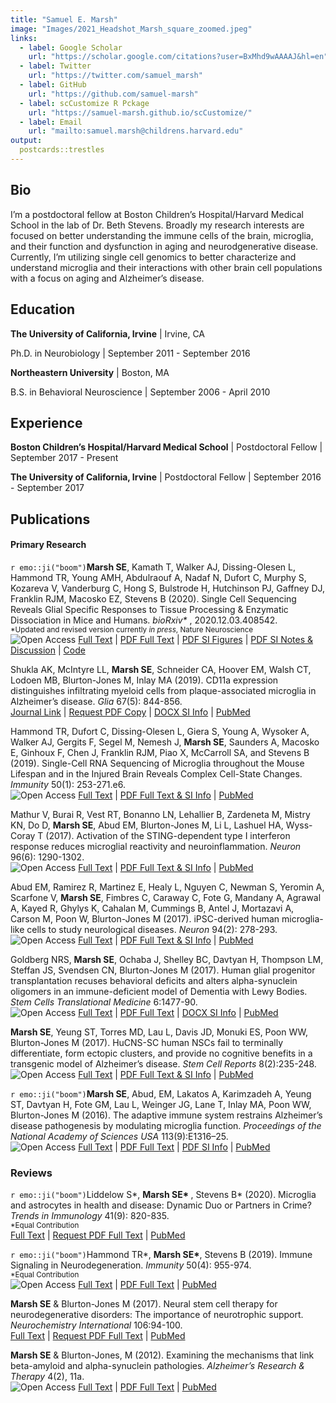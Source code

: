 ```yaml
---
title: "Samuel E. Marsh"
image: "Images/2021_Headshot_Marsh_square_zoomed.jpeg"
links:
  - label: Google Scholar
    url: "https://scholar.google.com/citations?user=BxMhd9wAAAAJ&hl=en"
  - label: Twitter
    url: "https://twitter.com/samuel_marsh"
  - label: GitHub
    url: "https://github.com/samuel-marsh"
  - label: scCustomize R Pckage
    url: "https://samuel-marsh.github.io/scCustomize/"
  - label: Email
    url: "mailto:samuel.marsh@childrens.harvard.edu"
output:
  postcards::trestles
---
```


## Bio

I'm a postdoctoral fellow at Boston Children's Hospital/Harvard Medical School in the lab of Dr. Beth Stevens.  Broadly my research interests are focused on better understanding the immune cells of the brain, microglia, and their function and dysfunction in aging and neurodgenerative disease.  Currently, I'm utilizing single cell genomics to better characterize and understand microglia and their interactions with other brain cell populations with a focus on aging and Alzheimer's disease.

## Education

**The University of California, Irvine** | Irvine, CA

Ph.D. in Neurobiology | September 2011 - September 2016

**Northeastern University** | Boston, MA

B.S. in Behavioral Neuroscience | September 2006 - April 2010

## Experience

**Boston Children's Hospital/Harvard Medical School** | Postdoctoral Fellow | September 2017 - Present

**The University of California, Irvine** | Postdoctoral Fellow | September 2016 - September 2017


## Publications

#### Primary Research  

`r emo::ji("boom")`**Marsh SE**, Kamath T, Walker AJ, Dissing-Olesen L, Hammond TR, Young AMH,
Abdulraouf A, Nadaf N, Dufort C, Murphy S, Kozareva V, Vanderburg C, Hong S, Bulstrode H,
Hutchinson PJ, Gaffney DJ, Franklin RJM, Macosko EZ, Stevens B (2020).  Single Cell 
Sequencing Reveals Glial Specific Responses to Tissue Processing & Enzymatic Dissociation 
in Mice and Humans. *bioRxiv\* *, 2020.12.03.408542.  
<sup>\*Updated and revised version currently *in press*, Nature Neuroscience</sup>  
![Open Access](https://img.shields.io/badge/-Open Access-green)
[Full Text](https://doi.org/10.1101/2020.12.03.408542) \| 
[PDF Full Text](https://www.biorxiv.org/content/10.1101/2020.12.03.408542v1.full.pdf) \| 
[PDF SI Figures](https://www.biorxiv.org/content/biorxiv/early/2020/12/03/2020.12.03.408542/DC1/embed/media-1.pdf?download=true) \| 
[PDF SI Notes & Discussion](https://www.biorxiv.org/content/biorxiv/early/2020/12/03/2020.12.03.408542/DC2/embed/media-2.pdf?download=true) \| 
[Code](https://github.com/samuel-marsh/Marsh_et-al_2020_scRNAseq_Dissociation_Artifacts)

Shukla AK, McIntyre LL, **Marsh SE**, Schneider CA, Hoover EM, Walsh CT, Lodoen MB,
Blurton-Jones M, Inlay MA (2019).  CD11a expression distinguishes infiltrating myeloid
cells from plaque-associated microglia in Alzheimer’s disease.  *Glia* 67(5): 844-856.  
[Journal Link](https://doi.org/10.1002/glia.23575) \| 
[Request PDF Copy](https://tinyurl.com/2p9dvebe) \| 
[DOCX SI Info](https://onlinelibrary.wiley.com/action/downloadSupplement?doi=10.1002%2Fglia.23575&file=glia23575-sup-0001-Supinfo.docx) \| 
[PubMed](https://pubmed.ncbi.nlm.nih.gov/30588668/)

Hammond TR, Dufort C, Dissing-Olesen L, Giera S, Young A, Wysoker A, Walker AJ,
Gergits F, Segel M, Nemesh J, **Marsh SE**, Saunders A, Macosko E, Ginhoux F, Chen J,
Franklin RJM, Piao X, McCarroll SA, and Stevens B (2019).  Single-Cell RNA
Sequencing of Microglia throughout the Mouse Lifespan and in the Injured Brain Reveals
Complex Cell-State Changes.  *Immunity* 50(1): 253-271.e6.  
![Open Access](https://img.shields.io/badge/-Open Access-green)
[Full Text](https://doi.org/10.1016/j.immuni.2018.11.004) \| 
[PDF Full Text & SI Info](https://www.cell.com/immunity/pdfExtended/S1074-7613(18)30485-0) \| 
[PubMed](https://pubmed.ncbi.nlm.nih.gov/30471926/)

Mathur V, Burai R, Vest RT, Bonanno LN, Lehallier B, Zardeneta M, Mistry KN, Do D,
**Marsh SE**, Abud EM, Blurton-Jones M, Li L, Lashuel HA, Wyss-Coray T (2017).  Activation
of the STING-dependent type I interferon response reduces microglial reactivity and
neuroinflammation.  *Neuron* 96(6): 1290-1302.  
![Open Access](https://img.shields.io/badge/-Open Access-green)
[Full Text](https://doi.org/10.1016/j.neuron.2017.11.032) \| 
[PDF Full Text & SI Info](https://www.cell.com/neuron/pdfExtended/S0896-6273(17)31085-1) \| 
[PubMed](https://pubmed.ncbi.nlm.nih.gov/29268096/)

Abud EM, Ramirez R, Martinez E, Healy L, Nguyen C, Newman S, Yeromin A, Scarfone V,
**Marsh SE**, Fimbres C, Caraway C, Fote G, Mandany A, Agrawal A, Kayed R, Ghylys K,
Cahalan M, Cummings B, Antel J, Mortazavi A, Carson M, Poon W, Blurton-Jones M
(2017).  iPSC-derived human microglia-like cells to study neurological diseases.  *Neuron* 94(2):
278-293.  
![Open Access](https://img.shields.io/badge/-Open Access-green)
[Full Text](https://doi.org/10.1016/j.neuron.2017.03.042) \| 
[PDF Full Text & SI Info](https://www.cell.com/neuron/pdfExtended/S0896-6273(17)30286-6) \| 
[PubMed](https://pubmed.ncbi.nlm.nih.gov/28426964/)

Goldberg NRS, **Marsh SE**, Ochaba J, Shelley BC, Davtyan H, Thompson LM, Steffan JS,
Svendsen CN, Blurton-Jones M (2017).  Human glial progenitor transplantation recuses
behavioral deficits and alters alpha-synuclein oligomers in an immune-deficient model of
Dementia with Lewy Bodies.  *Stem Cells Translational Medicine* 6:1477-90.  
![Open Access](https://img.shields.io/badge/-Open Access-green)
[Full Text](https://doi.org/10.1002/sctm.16-0362) \| 
[PDF Full Text](https://watermark.silverchair.com/stcltm_6_6_1477.pdf?token=AQECAHi208BE49Ooan9kkhW_Ercy7Dm3ZL_9Cf3qfKAc485ysgAAAs4wggLKBgkqhkiG9w0BBwagggK7MIICtwIBADCCArAGCSqGSIb3DQEHATAeBglghkgBZQMEAS4wEQQMlcbsCw3mTFUJJYnDAgEQgIICgc_ZRdGq1DtkQlOsbQXAZFTBqxhSF_aHAuH1Pgk0MbG0Bzh62UocZ5QW6-hzk6a5Ji--QAb0rDIAM9x2f9J_UOThPXd3hJ2tvgyeI8dVPFlEDcMyg-yZfdfyO88a8kVGdsOqSbpQLcg-etozS0c6QYsoDrGtYd_8NF_wJPrYLQ6gSNYTOjMIFMTqkyr1ZS1sG6xqTFWZyCqHo5xKqhE0v6um4juJ5BflNo7BOvgqeZFzJqiEwpIRKF_hPiMpTnKKN0XKgfD8N2y-0Sh-0YBIH1VWGD4UIVifOvk_sJzkoSvcWtPyK7BB-2exbRr9BoEf7CknC6vO88VY5yM-73PJ5sxGp95-Y08omAluHsNQjXpekqojCzClCKBeandvoGGKRCHrA_OB9Cp4Fjhs-DgFtUyWkDZBdVrcBP83y49y81GvO3r2IsbjQV4kAMa12w2QNPgwN2AYo1aR-XbGEQMtK_qoLzExBjmx_HxG87eU3fxsHBo4MifsNgxqVly_dndDzdqauM0OtdotBhHqfLz9aZo0I3kMcXR97tR9ui9cxJJnouA_Zl6XYDVZX2AAd9r9XFLxnnil0ptyafDFsFS60cxopq3dU8ohrBg9ceU2I4LZV0-E0YbuKoazulg_LmFh4GSy73ORNJinuOld6USftPcEPebUAQEFyPRIrT8hoqRIyDI8WRjG9Rm_2-_5VIOZb5BLEOQiLTZwfRttc05A3k2vIy4iOFKzPdbzK8D9JPEvQgNwLsE4Gr6d6tmYhoU3c1hrDmK6IHhSTQXfsnw-_xW4j-N-4LKsj0Sb1OWwv272rbv8tbYTsd_lWnkDH4KyXlpz6cZw7JvO6Oju8TkwmZoi) \| 
[DOCX SI Info](https://oup.silverchair-cdn.com/oup/backfile/Content_public/Journal/stcltm/6/6/10.1002_sctm.16-0362/4/stcltm_6_6_1477_s2.docx?Expires=1645146532&Signature=V3ZL5blzFRnArmRPYXe04S90w3F9rQShPLen0flLI4cPgYUmsJTOIDAIxjyqDDNaUMI7Lj5Lyvm2em7cLRtKPt60UBtFviuQojmEiuJEU8gLcoPzSAYumpnzAKs4wD0kCnlcRJwVIaAUQRgOxo~~hiYZyY39-WScZBhEJmzDzWiVf2YSi5DzQWlrS8zXxhKaWSby615J6UpOHFEz6g-MRTXWCe9qA3ozljL~b5qODxIsuL9SJaB8PHNaJHq8g58hLeM7GxzezKvvJdmUbQHDWkVaC3IJ8p64vq1BGPH6DSRxV7My2fNlJ2Cgbk3qf1UK4RHfLBuIfab6~UhrGfNWog__&Key-Pair-Id=APKAIE5G5CRDK6RD3PGA) \| 
[PubMed](https://pubmed.ncbi.nlm.nih.gov/28225193/)

**Marsh SE**, Yeung ST, Torres MD, Lau L, Davis JD, Monuki ES, Poon WW, Blurton-Jones M
(2017).  HuCNS-SC human NSCs fail to terminally differentiate, form ectopic clusters, and
provide no cognitive benefits in a transgenic model of Alzheimer’s disease.
*Stem Cell Reports* 8(2):235-248.  
![Open Access](https://img.shields.io/badge/-Open Access-green)
[Full Text](https://doi.org/10.1016/j.stemcr.2016.12.019) \| 
[PDF Full Text & SI Info](https://tinyurl.com/2p9budt6) \| 
[PubMed](https://pubmed.ncbi.nlm.nih.gov/28199828/)

`r emo::ji("boom")`**Marsh SE**, Abud, EM, Lakatos A, Karimzadeh A, Yeung ST, Davtyan H, Fote GM, Lau L,
Weinger JG, Lane T, Inlay MA, Poon WW, Blurton-Jones M (2016).  The adaptive immune
system restrains Alzheimer’s disease pathogenesis by modulating microglia function.
*Proceedings of the National Academy of Sciences USA* 113(9):E1316–25.  
![Open Access](https://img.shields.io/badge/-Open Access-green)
[Full Text](https://doi.org/10.1073/pnas.1525466113) \| 
[PDF Full Text](https://www.pnas.org/content/pnas/113/9/E1316.full.pdf) \| 
[PDF SI Info](https://www.pnas.org/content/pnas/suppl/2016/02/13/1525466113.DCSupplemental/pnas.201525466SI.pdf) \|
[PubMed](https://pubmed.ncbi.nlm.nih.gov/26884167/)

### Reviews
`r emo::ji("boom")`Liddelow S\*, **Marsh SE\* **, Stevens B\* (2020).  Microglia and astrocytes in health and disease:
Dynamic Duo or Partners in Crime?  *Trends in Immunology* 41(9): 820-835.  
<sup>\*Equal Contribution</sup>  
[Full Text](https://doi.org/10.1016/j.it.2020.07.006) \| 
[Request PDF Full Text](https://tinyurl.com/2tr4cnya) \| 
[PubMed](https://pubmed.ncbi.nlm.nih.gov/32819809/)

`r emo::ji("boom")`Hammond TR\*, **Marsh SE\***, Stevens B (2019).  Immune Signaling in Neurodegeneration.
*Immunity* 50(4): 955-974.  
<sup>\*Equal Contribution</sup>  
![Open Access](https://img.shields.io/badge/-Open Access-green)
[Full Text](https://doi.org/10.1016/j.immuni.2019.03.016) \| 
[PDF Full Text](https://www.cell.com/action/showPdf?pii=S1074-7613%2819%2930133-5) \| 
[PubMed](https://pubmed.ncbi.nlm.nih.gov/30995509/)

**Marsh SE** & Blurton-Jones M (2017).  Neural stem cell therapy for neurodegenerative
disorders: The importance of neurotrophic support.  *Neurochemistry International* 106:94-100.  
[Full Text](https://doi.org/10.1016/j.neuint.2017.02.006) \| 
[Request PDF Full Text](https://tinyurl.com/vcwet6ym) \| 
[PubMed](https://pubmed.ncbi.nlm.nih.gov/28219641/)

**Marsh SE** & Blurton-Jones, M (2012).  Examining the mechanisms that link beta-amyloid and
alpha-synuclein pathologies.  *Alzheimer’s Research & Therapy* 4(2), 11a.  
![Open Access](https://img.shields.io/badge/-Open Access-green)
[Full Text](https://doi.org/10.1186/alzrt109) \| 
[PDF Full Text](https://rdcu.be/cEZUX) \| 
[PubMed](https://pubmed.ncbi.nlm.nih.gov/22546279/)

